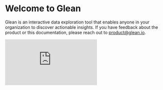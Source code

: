 
# Welcome to Glean

Glean is an interactive data exploration tool that enables anyone in your organization to discover actionable insights. If you have feedback about the product or this documentation, please reach out to [product@glean.io](mailto:product@glean.io).

<div>
  <div style={{ position: "relative", paddingBottom: "62.5%", height: 0 }}>
    <iframe
      src="https://www.loom.com/embed/d9014d341e5b4c10b69524d3b400ced1?hide_owner=true&hide_share=true&hide_title=true&hideEmbedTopBar=true"
      frameBorder={0}
      webkitallowfullscreen
      mozallowfullscreen
      allowFullScreen
      style={{
        position: "absolute",
        top: 0,
        left: 0,
        width: "100%",
        height: "100%",
      }}
    />
  </div>
</div>

<Callout type="info">
  **New to Glean?** Take a look at the [quickstart guide](/quickstart) or click
  the Get Access button at the top of the page to get access.
</Callout>

## Glean workflow

### 1. Define your Data Model

Your data models define metrics and filters upfront so you can analyze data without writing writing code everytime. See the [Data Modeling Overview](docs/data-modeling/Data-Models-Overview.md)

### 2. Analyze and Explore

Glean automatically sets up an intuitive data explorer for each data model.

You can save views of the data that are important to your organization.

### 3. Share

When you find something interesting, create explorations, saved views and dashboards to share insights with your team.
